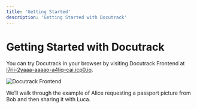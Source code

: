 ```yaml
---
title: 'Getting Started'
description: 'Getting Started with Docutrack'
---
```


# Getting Started with Docutrack

You can try Docutrack in your browser by visiting Docutrack Frontend at [l7rii-2yaaa-aaaao-a4liq-cai.icp0.io](https://l7rii-2yaaa-aaaao-a4liq-cai.icp0.io/).

![Docutrack Frontend](./images/get-started-landing.png)

We’ll walk through the example of Alice requesting a passport picture from Bob and then sharing it with Luca.
